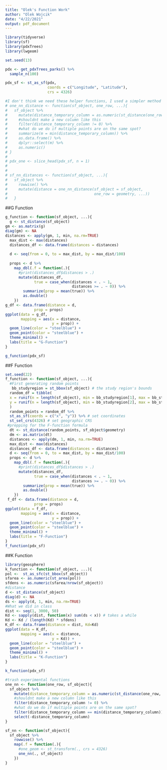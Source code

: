 ```yaml
---
title: "Olek's Function Work"
author: "Olek Wojcik"
date: "4/22/2021"
output: pdf_document
---
```

```r
library(tidyverse)
library(sf)
library(pdxTrees)
library(lwgeom)
```

```r
set.seed(13)

pdx <- get_pdxTrees_parks() %>%
  sample_n(100)

pdx_sf <- st_as_sf(pdx,
                   coords = c("Longitude", "Latitude"),
                   crs = 4326)

#I don't think we need these helper functions, I used a simpler method below, lmk if I missed something. 
# one_nn_distance <- function(sf_object, one_row, ...){
#   sf_object %>%
#     mutate(distance_temporary_column = as.numeric(st_distance(one_row, sf_object, ...)))%>%
#     #shouldnt make a new column like this
#     filter(distance_temporary_column != 0) %>%
#     #what do we do if multiple points are on the same spot?
#     summarize(m = min(distance_temporary_column)) %>%
#     as.data.frame() %>%
#     dplyr::select(m) %>%
#     as.numeric()
# }
# 
# pdx_one <- slice_head(pdx_sf, n = 1)
# 
# 
# sf_nn_distances <- function(sf_object, ...){
#   sf_object %>%
#     rowwise() %>%
#     mutate(distance = one_nn_distance(sf_object = sf_object,
#                                       one_row = geometry, ...))
#   }
```


##G Function
```r
g_function <- function(sf_object, ...){
  g <- st_distance(sf_object)
gm <- as.matrix(g)
diag(gm) <- NA
distances <- apply(gm, 1, min, na.rm=TRUE)
  max_dist <- max(distances)
  distances_df <- data.frame(distances = distances)
  
  d <- seq(from = 0, to = max_dist, by = max_dist/100)
  
  props <- d %>%
    map_dbl(.f = function(.){
      #print(distances_df$distances > .)
      mutate(distances_df,
             true = case_when(distances < . ~ 1,
                              distances >= . ~ 0)) %>%
        summarize(prop = mean(true)) %>%
        as.double()
    })
g_df <- data.frame(distance = d,
             prop = props)
ggplot(data = g_df,
       mapping = aes(x = distance,
                     y = prop)) +
  geom_line(color = "steelblue") +
  geom_point(color = "steelblue") +
  theme_minimal() +
  labs(title = "G-Function")
}

g_function(pdx_sf)
```


##F Function
```r
set.seed(22)
f_function <- function(sf_object, ...){
  #First generating random points
   bb_studyregion = st_bbox(sf_object) # the study region's bounds
  random_df = tibble(
  x = runif(n = length(sf_object), min = bb_studyregion[1], max = bb_studyregion[3]),
  y = runif(n = length(sf_object), min = bb_studyregion[2], max = bb_studyregion[4])
  )
  random_points = random_df %>% 
  st_as_sf(coords = c("x", "y")) %>% # set coordinates
  st_set_crs(4326) # set geographic CRS 
 #prepping for the F-function formula
  dt <- st_distance(random_points, sf_object$geometry)
  dm <- as.matrix(dt)
  distances <- apply(dm, 1, min, na.rm=TRUE)
  max_dist <- max(distances)
  distances_df <- data.frame(distances = distances)
  d <- seq(from = 0, to = max_dist, by = max_dist/100)
  props <- d %>%
    map_dbl(.f = function(.){
      #print(distances_df$distances > .)
      mutate(distances_df,
             true = case_when(distances < . ~ 1,
                              distances >= . ~ 0)) %>%
        summarize(prop = mean(true)) %>%
        as.double()
    })
 f_df <- data.frame(distance = d,
             prop = props)
ggplot(data = f_df,
       mapping = aes(x = distance,
                     y = prop)) +
  geom_line(color = "steelblue") +
  geom_point(color = "steelblue") +
  theme_minimal() +
  labs(title = "F-Function")
}
f_function(pdx_sf)
```


##K Function
```r
library(geosphere)
k_function <- function(sf_object, ...){
pol <-  st_as_sfc(st_bbox(sf_object))
sfarea <- as.numeric(st_area(pol))
sfdens <- as.numeric(sfarea/nrow(sf_object))
#distance
d <- st_distance(sf_object)
diag(d) <- NA
ds <- apply(d, 1, min, na.rm=TRUE)
#What we did in class
dist <- seq(1, 3000, 50)
Kd <- sapply(dist, function(x) sum(ds < x)) # takes a while
Kd <- Kd / (length(Kd) * sfdens)
K_df <- data.frame(distance = dist, Kd=Kd)
ggplot(data = K_df,
       mapping = aes(x = distance,
                     y = Kd)) +
  geom_line(color = "steelblue") +
  geom_point(color = "steelblue") +
  theme_minimal() +
  labs(title = "K-Function")
}

k_function(pdx_sf)
```

```r
#trash experimental functions
one_nn <- function(one_row, sf_object){
  sf_object %>%
    mutate(distance_temporary_column = as.numeric(st_distance(one_row, sf_object)))%>%
    #shouldnt make a new column like this
    filter(distance_temporary_column != 0) %>%
    #what do we do if multiple points are on the same spot?
    filter(distance_temporary_column == min(distance_temporary_column)) %>%
    select(-distance_temporary_column)
}

sf_nn <- function(sf_object){
  sf_object %>%
    rowwise() %>%
    map(.f = function(.){
      #one_geom <- st_transform(., crs = 4326)
      one_nn(., sf_object)
    })
}
```


